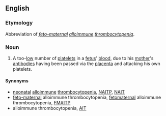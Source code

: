 ==English==
{{wikipedia|feto-maternal alloimmune thrombocytopenia}}

===Etymology===
Abbreviation of ''[[feto-maternal]] [[alloimmune]] [[thrombocytopenia]]''.

===Noun===
{{en-noun|-}}

# {{context|pathology|lang=en}} A too-[[low]] number of [[platelets]] in a [[fetus]]' [[blood]], due to his [[mother]]'s [[antibody|antibodies]] having been passed via the [[placenta]] and attacking his own platelets.

====Synonyms====
* [[neonatal]] [[alloimmune]] [[thrombocytopenia]], [[NAITP]], [[NAIT]]
* [[feto-maternal]] alloimmune thrombocytopenia, [[fetomaternal]] alloimmune thrombocytopenia, [[FMAITP]]
* alloimmune thrombocytopenia, [[AIT]]